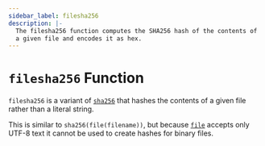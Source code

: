 ```yaml
---
sidebar_label: filesha256
description: |-
  The filesha256 function computes the SHA256 hash of the contents of
  a given file and encodes it as hex.
---
```


# `filesha256` Function

`filesha256` is a variant of [`sha256`](/docs/language/functions/sha256)
that hashes the contents of a given file rather than a literal string.

This is similar to `sha256(file(filename))`, but
because [`file`](/docs/language/functions/file) accepts only UTF-8 text it cannot be used to
create hashes for binary files.
